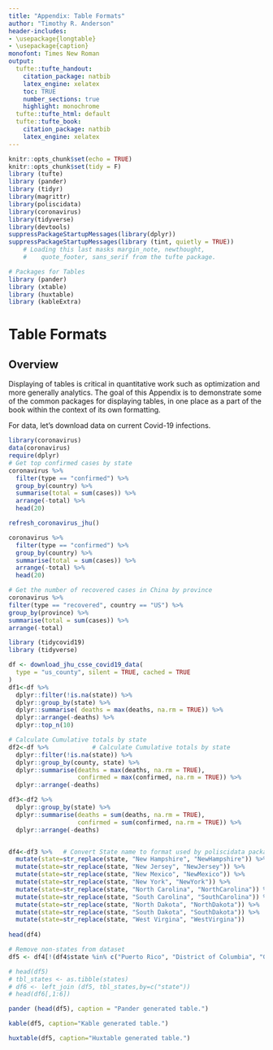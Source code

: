 ```yaml
---
title: "Appendix: Table Formats"
author: "Timothy R. Anderson"
header-includes:
- \usepackage{longtable}
- \usepackage{caption}
monofont: Times New Roman
output:
  tufte::tufte_handout:
    citation_package: natbib
    latex_engine: xelatex
    toc: TRUE
    number_sections: true
    highlight: monochrome
  tufte::tufte_html: default
  tufte::tufte_book:
    citation_package: natbib
    latex_engine: xelatex
---
```


\pagestyle{headings}

```r
knitr::opts_chunk$set(echo = TRUE)
knitr::opts_chunk$set(tidy = F)
library (tufte)
library (pander)
library (tidyr)
library(magrittr)
library(poliscidata)
library(coronavirus)
library(tidyverse)
library(devtools)
suppressPackageStartupMessages(library(dplyr))
suppressPackageStartupMessages(library (tint, quietly = TRUE))
    # Loading this last masks margin_note, newthought,
    #    quote_footer, sans_serif from the tufte package.

# Packages for Tables
library (pander)
library (xtable)
library (huxtable)
library (kableExtra)

```

# Table Formats

## Overview

Displaying of tables is critical in quantitative work such as optimization and more generally analytics.  The goal of this Appendix is to demonstrate some of the common packages for displaying tables, in one place as a part of the book within the context of its own formatting.  

For data, let's download data on current Covid-19 infections.

```r
library(coronavirus)
data(coronavirus)
require(dplyr)
# Get top confirmed cases by state
coronavirus %>%
  filter(type == "confirmed") %>%
  group_by(country) %>%
  summarise(total = sum(cases)) %>%
  arrange(-total) %>%
  head(20)

refresh_coronavirus_jhu()

coronavirus %>%
  filter(type == "confirmed") %>%
  group_by(country) %>%
  summarise(total = sum(cases)) %>%
  arrange(-total) %>%
  head(20)

```


```r
# Get the number of recovered cases in China by province
coronavirus %>%
filter(type == "recovered", country == "US") %>%
group_by(province) %>%
summarise(total = sum(cases)) %>%
arrange(-total)

```

```r
library (tidycovid19)
library (tidyverse)

df <- download_jhu_csse_covid19_data(
  type = "us_county", silent = TRUE, cached = TRUE
)
df1<-df %>%
  dplyr::filter(!is.na(state)) %>%
  dplyr::group_by(state) %>%
  dplyr::summarise( deaths = max(deaths, na.rm = TRUE)) %>%
  dplyr::arrange(-deaths) %>%
  dplyr::top_n(10)

# Calculate Cumulative totals by state
df2<-df %>%            # Calculate Cumulative totals by state
  dplyr::filter(!is.na(state)) %>%
  dplyr::group_by(county, state) %>%
  dplyr::summarise(deaths = max(deaths, na.rm = TRUE), 
                   confirmed = max(confirmed, na.rm = TRUE)) %>%
  dplyr::arrange(-deaths) 

df3<-df2 %>%
  dplyr::group_by(state) %>%
  dplyr::summarise(deaths = sum(deaths, na.rm = TRUE), 
                   confirmed = sum(confirmed, na.rm = TRUE)) %>%
  dplyr::arrange(-deaths)


df4<-df3 %>%   # Convert State name to format used by poliscidata package
  mutate(state=str_replace(state, "New Hampshire", "NewHampshire")) %>%
  mutate(state=str_replace(state, "New Jersey", "NewJersey")) %>%
  mutate(state=str_replace(state, "New Mexico", "NewMexico")) %>%
  mutate(state=str_replace(state, "New York", "NewYork")) %>%
  mutate(state=str_replace(state, "North Carolina", "NorthCarolina")) %>%
  mutate(state=str_replace(state, "South Carolina", "SouthCarolina")) %>%
  mutate(state=str_replace(state, "North Dakota", "NorthDakota")) %>%
  mutate(state=str_replace(state, "South Dakota", "SouthDakota")) %>%
  mutate(state=str_replace(state, "West Virgina", "WestVirgina"))
  
head(df4)

# Remove non-states from dataset
df5 <- df4[!(df4$state %in% c("Puerto Rico", "District of Columbia", "Guam","Virgin Islands", "Grand Princess", "Northern Mariana Islands", "American Samoa", "Diamond Princess" )),]

# head(df5)
# tbl_states <- as.tibble(states)
# df6 <- left_join (df5, tbl_states,by=c("state"))
# head(df6[,1:6])
```


```r
pander (head(df5), caption = "Pander generated table.")
```

```r
kable(df5, caption="Kable generated table.")
```


```r
huxtable(df5, caption="Huxtable generated table.")
```
